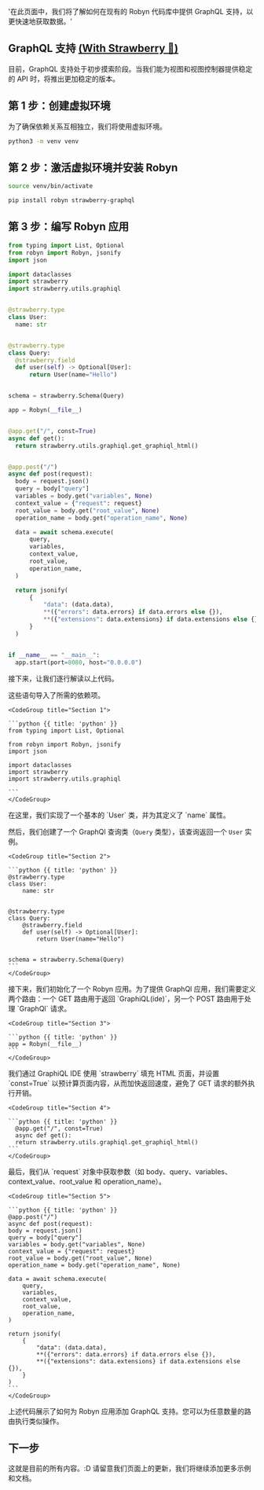   '在此页面中，我们将了解如何在现有的 Robyn 代码库中提供 GraphQL 支持，以更快速地获取数据。'

## GraphQL 支持 [(With Strawberry 🍓)](https://strawberry.rocks/)

目前，GraphQL 支持处于初步摸索阶段。当我们能为视图和视图控制器提供稳定的 API 时，将推出更加稳定的版本。

## 第 1 步：创建虚拟环境

为了确保依赖关系互相独立，我们将使用虚拟环境。

  <CodeGroup title="Virtual Environment">

```bash {{ title: 'pip' }}
python3 -m venv venv
```

  </CodeGroup>

## 第 2 步：激活虚拟环境并安装 Robyn

  <CodeGroup title="Activating the virtualenv">

```bash {{ title: 'pip' }}
source venv/bin/activate
```

  </CodeGroup>

  <CodeGroup title="Installing Robyn and Strawberry">

```bash {{ title: 'pip' }}
pip install robyn strawberry-graphql
```

  </CodeGroup>

## 第 3 步：编写 Robyn 应用

  <CodeGroup title="Code">

```python {{ title: 'python' }}
from typing import List, Optional
from robyn import Robyn, jsonify
import json

import dataclasses
import strawberry
import strawberry.utils.graphiql


@strawberry.type
class User:
  name: str


@strawberry.type
class Query:
  @strawberry.field
  def user(self) -> Optional[User]:
      return User(name="Hello")


schema = strawberry.Schema(Query)

app = Robyn(__file__)


@app.get("/", const=True)
async def get():
  return strawberry.utils.graphiql.get_graphiql_html()


@app.post("/")
async def post(request):
  body = request.json()
  query = body["query"]
  variables = body.get("variables", None)
  context_value = {"request": request}
  root_value = body.get("root_value", None)
  operation_name = body.get("operation_name", None)

  data = await schema.execute(
      query,
      variables,
      context_value,
      root_value,
      operation_name,
  )

  return jsonify(
      {
          "data": (data.data),
          **({"errors": data.errors} if data.errors else {}),
          **({"extensions": data.extensions} if data.extensions else {}),
      }
  )


if __name__ == "__main__":
  app.start(port=8080, host="0.0.0.0")
```

  </CodeGroup>

接下来，让我们逐行解读以上代码。

<Row>
<Col>
这些语句导入了所需的依赖项。
</Col>
  <Col sticky>

    <CodeGroup title="Section 1">

    ```python {{ title: 'python' }}
    from typing import List, Optional

    from robyn import Robyn, jsonify
    import json

    import dataclasses
    import strawberry
    import strawberry.utils.graphiql

    ```
    </CodeGroup>

  </Col>
</Row>

<Row>
<Col>
在这里，我们实现了一个基本的 `User` 类，并为其定义了 `name` 属性。

然后，我们创建了一个 GraphQl 查询类（`Query` 类型），该查询返回一个 `User` 实例。

</Col>
  <Col sticky>

    <CodeGroup title="Section 2">

    ```python {{ title: 'python' }}
    @strawberry.type
    class User:
        name: str


    @strawberry.type
    class Query:
        @strawberry.field
        def user(self) -> Optional[User]:
            return User(name="Hello")


    schema = strawberry.Schema(Query)
    ```
    </CodeGroup>

  </Col>
</Row>

<Row>
<Col>
接下来，我们初始化了一个 Robyn 应用。为了提供 GraphQl 应用，我们需要定义两个路由：一个 GET 路由用于返回 `GraphiQL(ide)`，另一个 POST 路由用于处理 `GraphQl` 请求。
</Col>
  <Col sticky>

    <CodeGroup title="Section 3">

    ```python {{ title: 'python' }}
    app = Robyn(__file__)
    ```
    </CodeGroup>

  </Col>
</Row>

<Row>
<Col>
我们通过 GraphiQL IDE 使用 `strawberry` 填充 HTML 页面，并设置 `const=True` 以预计算页面内容，从而加快返回速度，避免了 GET 请求的额外执行开销。
</Col>
  <Col sticky>

    <CodeGroup title="Section 4">

    ```python {{ title: 'python' }}
      @app.get("/", const=True)
      async def get():
      return strawberry.utils.graphiql.get_graphiql_html()
    ```
    </CodeGroup>

  </Col>
</Row>

<Row>
<Col>
最后，我们从 `request` 对象中获取参数（如 body、query、variables、context_value、root_value 和 operation_name）。
</Col>
  <Col sticky>

    <CodeGroup title="Section 5">

    ```python {{ title: 'python' }}
    @app.post("/")
    async def post(request):
    body = request.json()
    query = body["query"]
    variables = body.get("variables", None)
    context_value = {"request": request}
    root_value = body.get("root_value", None)
    operation_name = body.get("operation_name", None)

    data = await schema.execute(
        query,
        variables,
        context_value,
        root_value,
        operation_name,
    )

    return jsonify(
        {
            "data": (data.data),
            **({"errors": data.errors} if data.errors else {}),
            **({"extensions": data.extensions} if data.extensions else {}),
        }
    )
    ```
    </CodeGroup>

  </Col>
</Row>

上述代码展示了如何为 Robyn 应用添加 GraphQL 支持。您可以为任意数量的路由执行类似操作。

## 下一步

这就是目前的所有内容。:D 请留意我们页面上的更新，我们将继续添加更多示例和文档。
